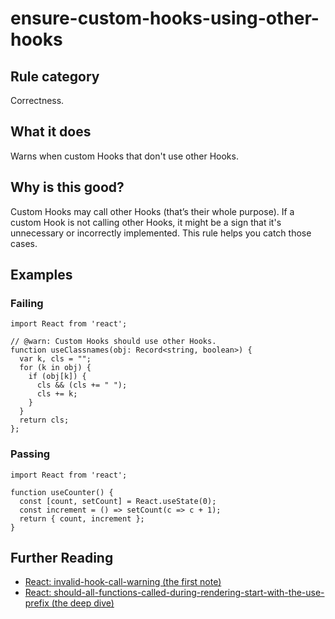 # ensure-custom-hooks-using-other-hooks

## Rule category

Correctness.

## What it does

Warns when custom Hooks that don't use other Hooks.

## Why is this good?

Custom Hooks may call other Hooks (that’s their whole purpose). If a custom Hook is not calling other Hooks, it might be a sign that it's unnecessary or incorrectly implemented. This rule helps you catch those cases.

## Examples

### Failing

```tsx
import React from 'react';

// @warn: Custom Hooks should use other Hooks.
function useClassnames(obj: Record<string, boolean>) {
  var k, cls = "";
  for (k in obj) {
    if (obj[k]) {
      cls && (cls += " ");
      cls += k;
    }
  }
  return cls;
};
```

### Passing

```tsx
import React from 'react';

function useCounter() {
  const [count, setCount] = React.useState(0);
  const increment = () => setCount(c => c + 1);
  return { count, increment };
}
```

## Further Reading

- [React: invalid-hook-call-warning (the first note)](https://react.dev/warnings/invalid-hook-call-warning)
- [React: should-all-functions-called-during-rendering-start-with-the-use-prefix (the deep dive)](https://react.dev/learn/reusing-logic-with-custom-hooks#should-all-functions-called-during-rendering-start-with-the-use-prefix)
